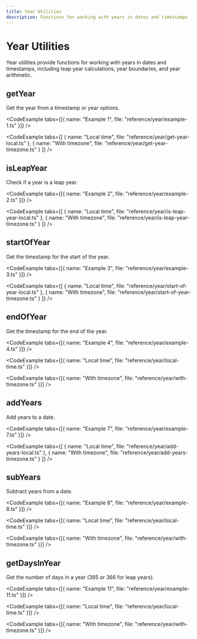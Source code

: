 ```yaml
---
title: Year Utilities
description: Functions for working with years in dates and timestamps
---
```




# Year Utilities

Year utilities provide functions for working with years in dates and timestamps, including leap year calculations, year boundaries, and year arithmetic.

## getYear

Get the year from a timestamp or year options.

<CodeExample tabs={[{ name: "Example 1", file: "reference/year/example-1.ts" }]} />

<CodeExample tabs={[
  { name: "Local time", file: "reference/year/get-year-local.ts" },
  { name: "With timezone", file: "reference/year/get-year-timezone.ts" }
]} />

## isLeapYear

Check if a year is a leap year.

<CodeExample tabs={[{ name: "Example 2", file: "reference/year/example-2.ts" }]} />

<CodeExample tabs={[
  { name: "Local time", file: "reference/year/is-leap-year-local.ts" },
  { name: "With timezone", file: "reference/year/is-leap-year-timezone.ts" }
]} />

## startOfYear

Get the timestamp for the start of the year.

<CodeExample tabs={[{ name: "Example 3", file: "reference/year/example-3.ts" }]} />

<CodeExample tabs={[
  { name: "Local time", file: "reference/year/start-of-year-local.ts" },
  { name: "With timezone", file: "reference/year/start-of-year-timezone.ts" }
]} />

## endOfYear

Get the timestamp for the end of the year.

<CodeExample tabs={[{ name: "Example 4", file: "reference/year/example-4.ts" }]} />

<CodeExample tabs={[{ name: "Local time", file: "reference/year/local-time.ts" }]} />

<CodeExample tabs={[{ name: "With timezone", file: "reference/year/with-timezone.ts" }]} />

## addYears

Add years to a date.

<CodeExample tabs={[{ name: "Example 7", file: "reference/year/example-7.ts" }]} />

<CodeExample tabs={[
  { name: "Local time", file: "reference/year/add-years-local.ts" },
  { name: "With timezone", file: "reference/year/add-years-timezone.ts" }
]} />

## subYears

Subtract years from a date.

<CodeExample tabs={[{ name: "Example 8", file: "reference/year/example-8.ts" }]} />

<CodeExample tabs={[{ name: "Local time", file: "reference/year/local-time.ts" }]} />

<CodeExample tabs={[{ name: "With timezone", file: "reference/year/with-timezone.ts" }]} />

## getDaysInYear

Get the number of days in a year (365 or 366 for leap years).

<CodeExample tabs={[{ name: "Example 11", file: "reference/year/example-11.ts" }]} />

<CodeExample tabs={[{ name: "Local time", file: "reference/year/local-time.ts" }]} />

<CodeExample tabs={[{ name: "With timezone", file: "reference/year/with-timezone.ts" }]} /> 